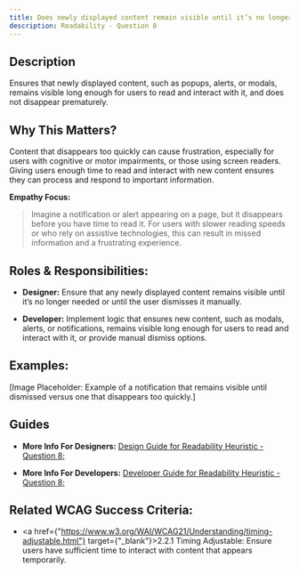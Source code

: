 ```yaml
---
title: Does newly displayed content remain visible until it’s no longer needed?
description: Readability - Question 8
---
```


## Description

Ensures that newly displayed content, such as popups, alerts, or modals, remains visible long enough for users to read and interact with it, and does not disappear prematurely.

## Why This Matters?

Content that disappears too quickly can cause frustration, especially for users with cognitive or motor impairments, or those using screen readers. Giving users enough time to read and interact with new content ensures they can process and respond to important information.

**Empathy Focus:**
> Imagine a notification or alert appearing on a page, but it disappears before you have time to read it. For users with slower reading speeds or who rely on assistive technologies, this can result in missed information and a frustrating experience.

## Roles & Responsibilities:

- **Designer:** Ensure that any newly displayed content remains visible until it’s no longer needed or until the user dismisses it manually.

- **Developer:** Implement logic that ensures new content, such as modals, alerts, or notifications, remains visible long enough for users to read and interact with it, or provide manual dismiss options.

## Examples:

[Image Placeholder: Example of a notification that remains visible until dismissed versus one that disappears too quickly.]

## Guides

- **More Info For Designers:** <a href="/docs/design-guide/readability/question-8">Design Guide for Readability Heuristic - Question 8;</a>

- **More Info For Developers:** <a href="/docs/developer-guide/readability/question-8">Developer Guide for Readability Heuristic - Question 8;</a>

## Related WCAG Success Criteria:

- <a href={"https://www.w3.org/WAI/WCAG21/Understanding/timing-adjustable.html"} target={"_blank"}>2.2.1 Timing Adjustable</a>: Ensure users have sufficient time to interact with content that appears temporarily.
